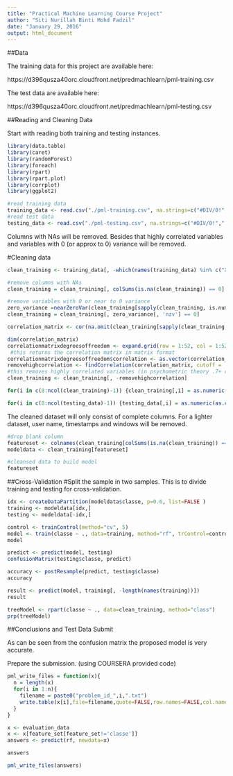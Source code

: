 ```yaml
---
title: "Practical Machine Learning Course Project"
author: "Siti Nurillah Binti Mohd Fadzil"
date: "January 29, 2016"
output: html_document
---
```


##Data 

The training data for this project are available here: 

https://d396qusza40orc.cloudfront.net/predmachlearn/pml-training.csv

The test data are available here: 

https://d396qusza40orc.cloudfront.net/predmachlearn/pml-testing.csv


##Reading and Cleaning Data

Start with reading both training and testing instances. 


```r
library(data.table)
library(caret)
library(randomForest)
library(foreach)
library(rpart)
library(rpart.plot)
library(corrplot)
library(ggplot2)
```

```r
#read training data
training_data <- read.csv("./pml-training.csv", na.strings=c("#DIV/0!"," ", "", "NA", "NAs", "NULL"))
#read test data
testing_data <- read.csv("./pml-testing.csv", na.strings=c("#DIV/0!"," ", "", "NA", "NAs", "NULL"))
```

Columns with NAs will be removed. Besides that highly correlated variables and variables with 0 (or approx to 0) variance will be removed. 

#Cleaning data

```r
clean_training <- training_data[, -which(names(training_data) %in% c("X", "user_name", "raw_timestamp_part_1", "raw_timestamp_part_2", "cvtd_timestamp", "new_window", "num_window"))]

#remove columns with NAs
clean_training = clean_training[, colSums(is.na(clean_training)) == 0]

#remove variables with 0 or near to 0 variance
zero_variance =nearZeroVar(clean_training[sapply(clean_training, is.numeric)], saveMetrics=TRUE)
clean_training = clean_training[, zero_variance[, 'nzv'] == 0]

correlation_matrix <- cor(na.omit(clean_training[sapply(clean_training, is.numeric)]))

dim(correlation_matrix)
correlationmatrixdegreesoffreedom <- expand.grid(row = 1:52, col = 1:52)
 #this returns the correlation matrix in matrix format
correlationmatrixdegreesoffreedom$correlation <- as.vector(correlation_matrix)
removehighcorrelation <- findCorrelation(correlation_matrix, cutoff = .7, verbose = TRUE)
#this removes highly correlated variables (in psychometric theory .7+ correlation is a high correlation)
clean_training <- clean_training[, -removehighcorrelation] 

```


```r

for(i in c(8:ncol(clean_training)-1)) {clean_training[,i] = as.numeric(as.character(clean_training[,i]))}

for(i in c(8:ncol(testing_data)-1)) {testing_data[,i] = as.numeric(as.character(testing_data[,i]))}
```

The cleaned dataset will only consist of complete columns. For a lighter dataset, user name, timestamps and windows will be removed.

```r
#drop blank column
featureset <- colnames(clean_training[colSums(is.na(clean_training)) == 0])[-(1:7)]
modeldata <- clean_training[featureset]

#cleansed data to build model
featureset
```



##Cross-Validation
#Split the sample in two samples. This is to divide training and testing for cross-validation.

```r
idx <- createDataPartition(modeldata$classe, p=0.6, list=FALSE )
training <- modeldata[idx,]
testing <- modeldata[-idx,]

control <- trainControl(method="cv", 5)
model <- train(classe ~ ., data=training, method="rf", trControl=control, ntree=250)
model

predict <- predict(model, testing)
confusionMatrix(testing$classe, predict)

accuracy <- postResample(predict, testing$classe)
accuracy

result <- predict(model, training[, -length(names(training))])
result

treeModel <- rpart(classe ~ ., data=clean_training, method="class")
prp(treeModel) 
```

##Conclusions and Test Data Submit

As can be seen from the confusion matrix the proposed model is very accurate. 

Prepare the submission. (using COURSERA provided code)

```r
pml_write_files = function(x){
  n = length(x)
  for(i in 1:n){
    filename = paste0("problem_id_",i,".txt")
    write.table(x[i],file=filename,quote=FALSE,row.names=FALSE,col.names=FALSE)
  }
}

x <- evaluation_data
x <- x[feature_set[feature_set!='classe']]
answers <- predict(rf, newdata=x)

answers

pml_write_files(answers)
```